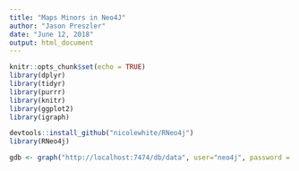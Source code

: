 ```yaml
---
title: "Maps Minors in Neo4J"
author: "Jason Preszler"
date: "June 12, 2018"
output: html_document
---
```


```r
knitr::opts_chunk$set(echo = TRUE)
library(dplyr)
library(tidyr)
library(purrr)
library(knitr)
library(ggplot2)
library(igraph)

devtools::install_github("nicolewhite/RNeo4j")
library(RNeo4j)

gdb <- graph("http://localhost:7474/db/data", user="neo4j", password = "maps") #only the password is DB specific here


```

